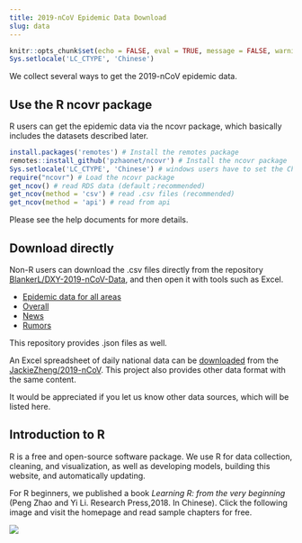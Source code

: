 ```yaml
---
title: 2019-nCoV Epidemic Data Download
slug: data
---
```



```r
knitr::opts_chunk$set(echo = FALSE, eval = TRUE, message = FALSE, warning = FALSE, error = FALSE)
Sys.setlocale('LC_CTYPE', 'Chinese')
```

We collect several ways to get the 2019-nCoV epidemic data.

## Use the R ncovr package

R users can get the epidemic data via the ncovr package, which basically includes the datasets described later.

```r
install.packages('remotes') # Install the remotes package
remotes::install_github('pzhaonet/ncovr') # Install the ncovr package
Sys.setlocale('LC_CTYPE', 'Chinese') # windows users have to set the Chinese environment
require("ncovr") # Load the ncovr package
get_ncov() # read RDS data (default；recommended)
get_ncov(method = 'csv') # read .csv files (recommended)
get_ncov(method = 'api') # read from api
```

Please see the help documents for more details.

## Download directly

Non-R users can download the .csv files directly from the repository [BlankerL/DXY-2019-nCoV-Data](https://github.com/BlankerL/DXY-2019-nCoV-Data), and then open it with tools such as Excel.

- [Epidemic data for all areas](https://raw.githubusercontent.com/BlankerL/DXY-2019-nCoV-Data/master/csv/DXYArea.csv)
- [Overall](https://raw.githubusercontent.com/BlankerL/DXY-2019-nCoV-Data/master/csv/DXYOverall.csv)
- [News](https://raw.githubusercontent.com/BlankerL/DXY-2019-nCoV-Data/master/csv/DXYNews.csv)
- [Rumors](https://raw.githubusercontent.com/BlankerL/DXY-2019-nCoV-Data/master/csv/DXYRumors.csv)

This repository provides .json files as well.

An Excel spreadsheet of daily national data can be [downloaded](https://github.com/JackieZheng/2019-nCoV/raw/master/Excel/data.xlsx) from the [JackieZheng/2019-nCoV](https://github.com/JackieZheng/2019-nCoV/). This project also provides other data format with the same content.

It would be appreciated if you let us know other data sources, which will be listed here.


## Introduction to R

R is a free and open-source software package. We use R for data collection, cleaning, and visualization, as well as developing models, building this website, and automatically updating.

For R beginners, we published a book *Learning R: from the very beginning* (Peng Zhao and Yi Li. Research Press,2018. In Chinese). Click the following image and visit the homepage and read sample chapters for free.

[![](https://openr.pzhao.org/img/xuer_weidian.png)](https://pzhaonet.github.io/xuer/)
